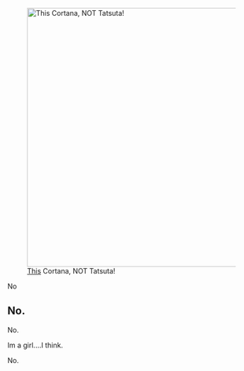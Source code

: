 [[File:Sample-08bd03d7c2f33ad168a89750de288616.jpg|thumb|527x527px|[[This]] Cortana, NOT Tatsuta!]]

No

==No.==
No.

Im a girl....I think.

No.